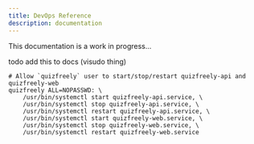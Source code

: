 ```yaml
---
title: DevOps Reference
description: documentation
---
```


This documentation is a work in progress...

todo add this to docs (visudo thing)
```
# Allow `quizfreely` user to start/stop/restart quizfreely-api and quizfreely-web
quizfreely ALL=NOPASSWD: \
    /usr/bin/systemctl start quizfreely-api.service, \
    /usr/bin/systemctl stop quizfreely-api.service, \
    /usr/bin/systemctl restart quizfreely-api.service, \
    /usr/bin/systemctl start quizfreely-web.service, \
    /usr/bin/systemctl stop quizfreely-web.service, \
    /usr/bin/systemctl restart quizfreely-web.service
```
